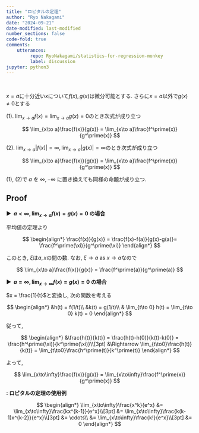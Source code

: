 ```yaml
---
title: "ロピタルの定理"
author: "Ryo Nakagami"
date: "2024-09-21"
date-modified: last-modified
number_sections: false
code-fold: true
comments:
    utterances:
         repo: RyoNakagami/statistics-for-regression-monkey
         label: discussion
jupyter: python3
---
```


<div class="blog-custom-border">
::: {#thm- .custom_problem }
<br>

$x=a$に十分近い$x$について$f(x), g(x)$は微分可能とする. さらに$x=a$以外で$g(x)\neq 0$とする

(1). $\lim_{x\to a}f(x)=\lim_{x\to a}g(x)=0$のとき次式が成り立つ

$$
\lim_{x\to a}\frac{f(x)}{g(x)} = \lim_{x\to a}\frac{f^\prime(x)}{g^\prime(x)}
$$

(2). $\lim_{x\to a}\vert f(x)\vert= \infty, \lim_{x\to a}\vert g(x)\vert=\infty$のとき次式が成り立つ

$$
\lim_{x\to a}\frac{f(x)}{g(x)} = \lim_{x\to a}\frac{f^\prime(x)}{g^\prime(x)}
$$

(1), (2)で $a$ を $\infty, -\infty$ に置き換えても同様の命題が成り立つ.


:::

</div>

::: {.callout-note collapse="false" icon=false}
## Proof

<strong > &#9654;&nbsp; $a<\infty, \lim_{x\to a}f(x)=g(x)=0$ の場合</strong>

平均値の定理より

$$
\begin{align*}
\frac{f(x)}{g(x)} = \frac{f(x)-f(a)}{g(x)-g(a)}= \frac{f^\prime(\xi)}{g^\prime(\xi)}
\end{align*}
$$

このとき, $\xi$は$a, x$の間の数. なお, $\xi\to a \text{ as }x\to a$なので

$$
\lim_{x\to a}\frac{f(x)}{g(x)} = \frac{f^\prime(a)}{g^\prime(a)}
$$


<strong > &#9654;&nbsp; $a=\infty, \lim_{x\to \infty}f(x)=g(x)=0$ の場合</strong>

$x = \frac{1}{t}$と変換し, 次の関数を考える

$$
\begin{align*}
&h(t) = f(1/t)\\
&k(t) = g(1/t)\\
& \lim_{t\to 0} h(t) = \lim_{t\to 0} k(t) =  0
\end{align*}
$$

従って,

$$
\begin{align*}
&\frac{h(t)}{k(t)} = \frac{h(t)-h(0)}{k(t)-k(0)} = \frac{h^\prime(\xi)}{k^\prime(\xi)}\\[3pt]
&\Rightarrow \lim_{t\to0}\frac{h(t)}{k(t)} = \lim_{t\to0}\frac{h^\prime(t)}{k^\prime(t)}
\end{align*}
$$

よって,

$$
\lim_{x\to\infty}\frac{f(x)}{g(x)} = \lim_{x\to\infty}\frac{f^\prime(x)}{g^\prime(x)}
$$


:::

::: {#exm- .custom_problem }
**: ロピタルの定理の使用例**
<br>

$$
\begin{align*}
\lim_{x\to\infty}\frac{x^k}{e^x} 
      &= \lim_{x\to\infty}\frac{kx^{k-1}}{e^x}\\[3pt]
      &= \lim_{x\to\infty}\frac{k(k-1)x^{k-2}}{e^x}\\[3pt]
      &= \cdots\\
      &= \lim_{x\to\infty}\frac{k!}{e^x}\\[3pt]
      &= 0
\end{align*}
$$

:::